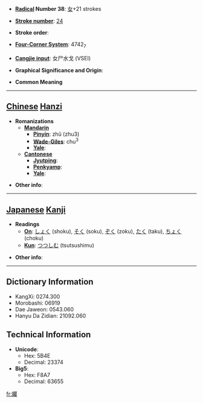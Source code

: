 * '''[[Wiktionary:Chinese radical index| Radical]] Number 38''': [[Wiktionary:Chinese radical index 女|女]]+21 strokes

* '''[[Wiktionary:Chinese total strokes index|Stroke number]]''': [[Wiktionary:Chinese total strokes index 24|24]]

* '''Stroke order''': 

* '''[[Wiktionary:Chinese four corner index|Four-Corner System]]''': 4742<sub>7</sub>

* '''[[Wiktionary:Chinese Cangjie index|Cangjie input]]''': 女尸水戈 (VSEI)

* '''Graphical Significance and Origin''': 

* '''Common Meaning'''

----

== [[Chinese]] [[Hanzi]] ==

* '''Romanizations'''
** '''[[Mandarin]]'''
*** '''[[Pinyin]]''': zhǔ (zhu3)
*** '''[[Wade-Giles]]''': chu<sup>3</sup>
*** '''[[Yale]]''': 
** '''[[Cantonese]]'''
*** '''[[Jyutping]]''':
*** '''[[Penkyamp]]''': 
*** '''[[Yale]]''': 

* '''Other info''': 

----

== [[Japanese]] [[Kanji]] ==

* '''Readings'''
** '''[[On]]''': [[しょく]] (shoku), [[そく]] (soku), [[ぞく]] (zoku), [[たく]] (taku), [[ちょく]] (choku)
** '''[[Kun]]''': [[つつしむ]] (tsutsushimu)

* '''Other info''':  

----

== Dictionary Information ==

* KangXi: 0274.300
* Morobashi: 06919
* Dae Jaweon: 0543.060
* Hanyu Da Zidian: 21092.060

== Technical Information ==

* '''Unicode''':
** Hex: 5B4E
** Decimal: 23374
* '''Big5''':
** Hex: F8A7
** Decimal: 63655

[[fr:孎]]